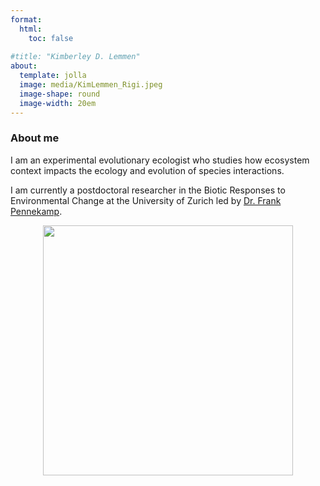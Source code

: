 ```yaml
---
format:
  html:
    toc: false
    
#title: "Kimberley D. Lemmen"
about:
  template: jolla
  image: media/KimLemmen_Rigi.jpeg
  image-shape: round
  image-width: 20em
---
```


### About me

I am an experimental evolutionary ecologist who studies how ecosystem context impacts the ecology and evolution of species interactions.

I am currently a postdoctoral researcher in the Biotic Responses to Environmental Change at the University of Zurich led by [Dr. Frank Pennekamp](https://www.ieu.uzh.ch/en/staff/member/pennekamp_frank.html){target="_blank"}. 

<center><img src="media/ministats.jpg" width="400"/></center>